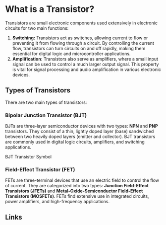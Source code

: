 
# What is a Transistor?

Transistors are small electronic components used extensively in electronic circuits for two main functions:

1. **Switching:** Transistors act as switches, allowing current to flow or preventing it from flowing through a circuit. By controlling the current flow, transistors can turn circuits on and off rapidly, making them essential for digital logic and microcontroller applications.
2. **Amplification:** Transistors also serve as amplifiers, where a small input signal can be used to control a much larger output signal. This property is vital for signal processing and audio amplification in various electronic devices.

## Types of Transistors

There are two main types of transistors:

### Bipolar Junction Transistor (BJT)

BJTs are three-layer semiconductor devices with two types: **NPN** and **PNP** transistors. They consist of a thin, lightly doped layer (base) sandwiched between two heavily doped layers (emitter and collector). BJT transistors are commonly used in digital logic circuits, amplifiers, and switching applications.

BJT Transistor Symbol

### Field-Effect Transistor (FET)

FETs are three-terminal devices that use an electric field to control the flow of current. They are categorized into two types: **Junction Field-Effect Transistors (JFETs)** and **Metal-Oxide-Semiconductor Field-Effect Transistors (MOSFETs)**. FETs find extensive use in integrated circuits, power amplifiers, and high-frequency applications.

## Links

<Cards>
  <div>
    <Card title="BJT Transistor" href="/electronics/transistor/BJT" style={{borderRadius: "6px 6px 0 0", display: "block", textAlign: "center !important"}} />
    <div style={{padding: "7.5px", display: "flex", gap: "7.5px", border: "1px solid color(srgb 0.8962 0.9062 0.9233)", borderTop: "none", borderRadius: "0 0 6px 6px"}}>
      <Card style={{flex: "1"}} title="NPN" href="/electronics/transistor/BJT/NPN" />
      <Card style={{flex: "1"}} title="PNP" href="/electronics/transistor/BJT/PNP" />
    </div>
  </div>
  <div>
    <Card title="FET Transistor" href="/electronics/transistor/FET" style={{borderRadius: "6px 6px 0 0", display: "block", textAlign: "center !important"}} />
    <div style={{padding: "7.5px", display: "flex", gap: "7.5px", border: "1px solid color(srgb 0.8962 0.9062 0.9233)", borderTop: "none", borderRadius: "0 0 6px 6px"}}>
      <Card style={{flex: "1"}} title="J-FET" href="/electronics/transistor/FET/JFET" />
      <Card style={{flex: "1"}} title="MOS-FET" href="/electronics/transistor/FET/MOSFET" />
    </div>
  </div>
</Cards>

